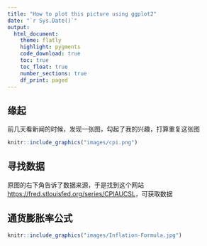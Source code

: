 ```yaml
---
title: "How to plot this picture using ggplot2"
date: "`r Sys.Date()`"
output: 
  html_document:
    theme: flatly
    highlight: pygments
    code_download: true
    toc: true
    toc_float: true
    number_sections: true
    df_print: paged
---
```


## 缘起

前几天看新闻的时候，发现一张图，勾起了我的兴趣，打算重复这张图

```r
knitr::include_graphics("images/cpi.png")
```


## 寻找数据

原图的右下角告诉了数据来源，于是找到这个网站<https://fred.stlouisfed.org/series/CPIAUCSL>，可获取数据


## 通货膨胀率公式

```r
knitr::include_graphics("images/Inflation-Formula.jpg")
```
